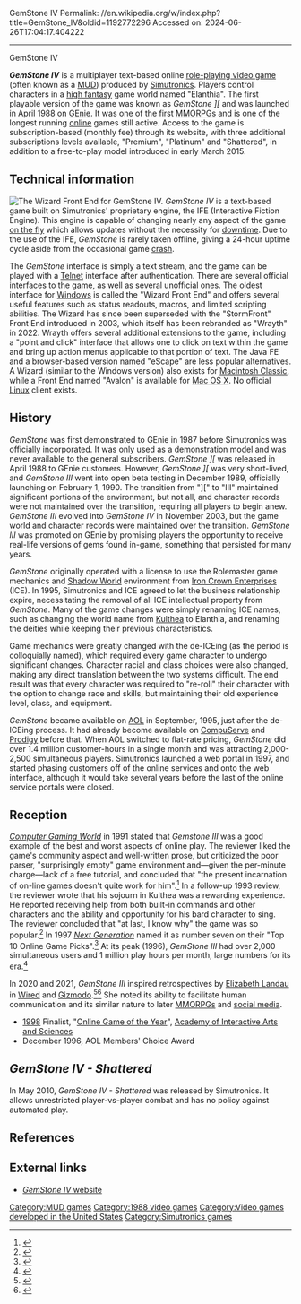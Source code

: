 GemStone IV
Permalink: //en.wikipedia.org/w/index.php?title=GemStone_IV&oldid=1192772296
Accessed on: 2024-06-26T17:04:17.404222



------
GemStone IV
{{refimprove|date=December 2021}}
{{Infobox video game
| title = GemStone IV
| image = [[File:GemstoneIV Logo.png|220px|GemStone IV logo]]
| developer = [[Simutronics]]
| publisher = [[GEnie]], [[AOL]], independent
| platforms = [[Windows]], [[Macintosh]]
| released = 1988
| genre = Fantasy [[Multi-user dungeon|MUD]]
| modes = [[Multiplayer video game|Multiplayer]]
}}

'''''GemStone IV''''' is a multiplayer text-based online [[role-playing video game]] (often known as a [[Multi-user dungeon|MUD]]) produced by [[Simutronics]]. Players control characters in a [[High fantasy|high fantasy]] game world named "Elanthia".{{R|olivetti}} The first playable version of the game was known as ''GemStone ][''{{R|bartle1}} and was launched in April 1988 on [[GEnie]].{{R|bartle2}} It was one of the first [[MMORPG]]s and is one of the longest running [[Internet|online]] games still active.{{R|dunin}} Access to the game is subscription-based (monthly fee) through its website, with three additional subscriptions levels available, "Premium", "Platinum" and "Shattered", in addition to a free-to-play model introduced in early March 2015.

==Technical information==
[[File:GemstoneIV Wizard Screenshot.jpg|thumb|right|The Wizard Front End for ''GemStone IV''.]]
''GemStone IV'' is a text-based game built on Simutronics' proprietary engine, the IFE (Interactive Fiction Engine). This engine is capable of changing nearly any aspect of the game [[on the fly]] which allows updates without the necessity for [[downtime]]. Due to the use of the IFE, ''GemStone'' is rarely taken offline, giving a 24-hour uptime cycle aside from the occasional game [[Crash (computing)|crash]].

The ''GemStone'' interface is simply a text stream, and the game can be played with a [[Telnet]] interface after authentication. There are several official interfaces to the game, as well as several unofficial ones. The oldest interface for [[Microsoft Windows|Windows]] is called the "Wizard Front End" and offers several useful features such as status readouts, macros, and limited scripting abilities. The Wizard has since been superseded with the "StormFront" Front End introduced in 2003, which itself has been rebranded as "Wrayth" in 2022. Wrayth offers several additional extensions to the game, including a "point and click" interface that allows one to click on text within the game and bring up action menus applicable to that portion of text. The Java FE and a browser-based version named "eScape" are less popular alternatives. A Wizard (similar to the Windows version) also exists for [[Macintosh Classic]], while a Front End named "Avalon" is available for [[Mac OS X]]. No official [[Linux]] client exists.

==History==
''GemStone'' was first demonstrated to GEnie in 1987 before Simutronics was officially incorporated. It was only used as a demonstration model and was never available to the general subscribers. ''GemStone ]['' was released in April 1988 to GEnie customers. However, ''GemStone ]['' was very short-lived, and ''GemStone III'' went into open beta testing in December 1989, officially launching on February 1, 1990.{{R|washtech}} The transition from "][" to "III" maintained significant portions of the environment, but not all, and character records were not maintained over the transition, requiring all players to begin anew. ''GemStone III'' evolved into ''GemStone IV'' in November 2003, but the game world and character records were maintained over the transition. ''GemStone III'' was promoted on GEnie by promising players the opportunity to receive real-life versions of gems found in-game, something that persisted for many years.

''GemStone'' originally operated with a license to use the Rolemaster game mechanics and [[Shadow World (role playing game)|Shadow World]] environment from [[Iron Crown Enterprises]] (ICE). In 1995, Simutronics and ICE agreed to let the business relationship expire, necessitating the removal of all ICE intellectual property from ''GemStone''. Many of the game changes were simply renaming ICE names, such as changing the world name from [[Kulthea]] to Elanthia, and renaming the deities while keeping their previous characteristics.

Game mechanics were greatly changed with the de-ICEing (as the period is colloquially named), which required every game character to undergo significant changes. Character racial and class choices were also changed, making any direct translation between the two systems difficult. The end result was that every character was required to "re-roll" their character with the option to change race and skills, but maintaining their old experience level, class, and equipment.

''GemStone'' became available on [[AOL]]{{R|bartle3}} in September, 1995, just after the de-ICEing process. It had already become available on [[CompuServe]] and [[Prodigy (ISP)|Prodigy]] before that. When AOL switched to flat-rate pricing, ''GemStone'' did over 1.4 million customer-hours in a single month{{R|netpreneur}} and was attracting 2,000-2,500 simultaneous players.{{R|bartle4}} Simutronics launched a web portal in 1997, and started phasing customers off of the online services and onto the web interface, although it would take several years before the last of the online service portals were closed.

==Reception==
''[[Computer Gaming World]]'' in 1991 stated that ''Gemstone III'' was a good example of the best and worst aspects of online play. The reviewer liked the game's community aspect and well-written prose, but criticized the poor parser, "surprisingly empty" game environment and—given the per-minute charge—lack of a free tutorial, and concluded that "the present incarnation of on-line games doesn't quite work for him".<ref name="wilson199102">{{cite magazine | url=http://www.cgwmuseum.org/galleries/index.php?year=1991&pub=2&id=79 | title=On-Line Gaming Viewed by a Skeptic / Gemstone III, for Example | magazine=Computer Gaming World | date=February 1991 | accessdate=17 November 2013 | author=Wilson, Johnny L. | pages=53 | issue=79}}</ref> In a follow-up 1993 review, the reviewer wrote that his sojourn in Kulthea was a rewarding experience. He reported receiving help from both built-in commands and other characters and the ability and opportunity for his bard character to sing. The reviewer concluded that "at last, I know why" the game was so popular.<ref name="wilson199301">{{cite magazine | url=http://www.cgwmuseum.org/galleries/index.php?year=1993&pub=2&id=102 | title=Genie's GemStone III | magazine=Computer Gaming World | date=January 1993 | accessdate=5 July 2014 | author=Wilson, Johnny L. | pages=124}}</ref> In 1997 ''[[Next Generation (magazine)|Next Generation]]'' named it as number seven on their "Top 10 Online Game Picks".<ref>{{cite magazine |title=Next Generation's Top 10 Online Game Picks |magazine=[[Next Generation (magazine)|Next Generation]]|issue=27|publisher=[[Imagine Media]] |date=March 1997|page=42}}</ref> At its peak (1996), ''GemStone III'' had over 2,000 simultaneous users and 1 million play hours per month, large numbers for its era.<ref>{{cite web |last1=Landau |first1=Elizabeth |title=I Had My First Kiss in GemStone III |url=https://gizmodo.com/i-had-my-first-kiss-in-gemstone-iii-1845229020 |website=Gizmodo |date=30 September 2020 |language=en-us}}</ref>

In 2020 and 2021, ''GemStone III'' inspired retrospectives by [[Elizabeth Landau]] in [[Wired (magazine)|Wired]] and [[Gizmodo]].<ref>{{cite web |title=Ep. 20: Text Adventure Gemstone III with Liz Landau |url=https://gamehistory.org/ep-20-text-adventure-gemstone-iii-with-liz-landau/ |website=Video Game History Foundation |date=24 February 2021}}</ref><ref>{{cite magazine|url=https://www.wired.com/story/multiplayer-text-games-mud-mmo-social-media/|author=Landau, Liz|date=January 14, 2021|magazine=[[Wired (magazine)|Wired]]|title=How old-school text adventures inspired our virtual spaces}}</ref> She noted its ability to facilitate human communication and its similar nature to later [[MMORPG]]s and [[social media]].

* [[1st Annual Interactive Achievement Awards|1998]] Finalist, "[[D.I.C.E. Award for Online Game of the Year|Online Game of the Year]]", [[Academy of Interactive Arts and Sciences]]{{R|aias}}
* December 1996, AOL Members' Choice Award{{R|aolchoice}}

==''GemStone IV - Shattered''==
In May 2010, ''GemStone IV - Shattered'' was released by Simutronics. It allows unrestricted player-vs-player combat and has no policy against automated play.

==References==
{{Reflist|colwidth=40em|refs=
<ref name="aolchoice">[http://www.washingtontechnology.com/print/12_23/13829-1.html Washington Technology 1998-03-05] {{webarchive|url=https://web.archive.org/web/20070928042615/http://www.washingtontechnology.com/print/12_23/13829-1.html |date=2007-09-28}}</ref>
<ref name="dunin">[http://www.gignews.com/goddess/dunin.htm Gignews.com May 2002] {{webarchive |url=https://web.archive.org/web/20070927213317/http://www.gignews.com/goddess/dunin.htm |date=September 27, 2007}} Interview: Elonka Dunin</ref>
<ref name="washtech">[http://www.washingtontechnology.com/print/12_23/13829-1.html Online Gaming Firm Attracts Fans] {{webarchive|url=https://web.archive.org/web/20070928042615/http://www.washingtontechnology.com/print/12_23/13829-1.html |date=2007-09-28}}</ref>
<ref name="netpreneur">[http://www.netpreneur.org/tsarch/arch0206.html#5 NPNEWS archives - 1997/02/06]</ref>
<ref name="aias">[http://www.interactive.org/awards/annual_awards.asp AIAS awards]{{dead link|date=December 2017 |bot=InternetArchiveBot |fix-attempted=yes}}</ref>
<ref name="bartle1">{{cite web | last = Bartle | first = Richard | authorlink = Richard Bartle | url = http://mud.co.uk/dvw/errata.html | title = Designing Virtual Worlds, Errata | date = 2003-07-17 | quote = The second version was "GemStone ][" (rather than "Gemstone II"); Roman numerals were used for the third and fourth versions.}}</ref>
<ref name="bartle2">{{cite book | last = Bartle | first = Richard | authorlink = Richard Bartle | title = [[Designing Virtual Worlds]] | publisher = New Riders | year = 2003 | isbn = 0-13-101816-7 | pages = 14 | quote = GEnie was the launch point for many classic online games, including two very important virtual worlds: ''Gemstone II'' in 1988 and ''Dragon's Gate'' in 1990.}}</ref>
<ref name="bartle3">{{cite book | last = Bartle | first = Richard | authorlink = Richard Bartle | title = [[Designing Virtual Worlds]] | publisher = New Riders | year = 2003 | isbn = 0-13-101816-7 | pages = 15 | quote = AOL went for the throat and signed up ''Gemstone III'', ''Dragon's Gate'', and ''Federation II'' (it already had ''Neverwinter Nights'').}}</ref>
<ref name="bartle4">{{cite book | last = Bartle | first = Richard | authorlink = Richard Bartle | title = [[Designing Virtual Worlds]] | publisher = New Riders | year = 2003 | isbn = 0-13-101816-7 | pages = 17 | quote = At its peak, ''Gemstone III'' on AOL was attracting 2,000-2,500 players simultaneously.}}</ref>
<ref name="olivetti">{{cite web | last = Olivetti | first = Justin | title = The Game Archaeologist plays with MUDs: The games | work = Massively | date = 2011-04-19 | url = http://massively.joystiq.com/2011/04/19/the-game-archaeologist-plays-with-muds-the-games/ | accessdate = 2011-04-25 | archive-url = https://web.archive.org/web/20110507224055/http://massively.joystiq.com/2011/04/19/the-game-archaeologist-plays-with-muds-the-games/ | archive-date = 2011-05-07 | url-status = dead}}</ref>
}}

==External links==
* [http://www.play.net/gs4/ ''GemStone IV'' website]

{{MUDs}}

[[Category:MUD games]]
[[Category:1988 video games]]
[[Category:Video games developed in the United States]]
[[Category:Simutronics games]]